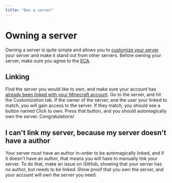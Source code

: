 ```yaml
---
title: "Own a server"
---
```


# Owning a server

Owning a server is quite simple and allows you to [customize your server](/docs/guides/customization) your server and make it stand out from other servers. Before owning your server, make sure you agree to the [ECA](/docs/legal/external-content-agreement).

## Linking

Find the server you would like to own, and make sure your account has [already been linked with your Minecraft account](/docs/guides/linking). Go to the server, and hit the Customization tab. If the owner of the server, and the user your linked to match, you will gain access to the server.
If they match, you should see a button named Click to own. Press that button, and you should automagically own the server. Congratulations!

## I can't link my server, because my server doesn't have a author

Your server must have an author in-order to be automagically linked, and if it doesn't have an author, that means you will have to manually link your server. To do that, make an issue on GitHub, showing that your server has no author, but needs to be linked. Show proof that you own the server, and your account will own the server you need.
